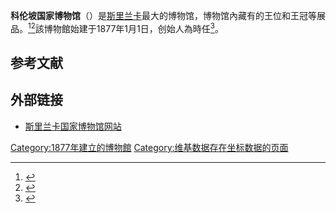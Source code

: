 {{infobox museum
|name              = 可倫坡國家博物館<br>National Museum of Colombo
|image             = SL Colombo asv2020-01 img10 National Museum.jpg
|caption           = 
| map_type            = Sri Lanka Colombo Greater
| map_relief          = 
| map_size            = 
| map_caption         = 該博物館位於科倫坡的位置
| coordinates   = {{coord|6|54|36|N|79|51|39|E|type:landmark_scale:10000_region:LK|display=inline,title}}
|established       = {{Start date|1877|01|01}} 
| founder          = {{link-en|威廉·亨利·格雷戈里|William Henry Gregory}} <small>({{link-en|英國駐錫蘭總督|Governor of Ceylon}} 1872–1877)</small>
|location          = [[斯里蘭卡|斯里蘭卡]][[可倫坡|可倫坡]]
|director          =      
|website           = [http://www.museum.gov.lk/  www.museum.gov.lk]
}}'''科伦坡国家博物馆'''（{{lang-en|National Museum of Colombo}}）是[[斯里蘭卡|斯里兰卡]]最大的博物馆，博物馆內藏有{{link-en|康提君主|List of Kandyan monarchs}}的王位和王冠等展品。<ref>{{Cite news|url=http://www.lankabusinessonline.com/icta-national-museum-launches-sri-lanka-museums-mobile-app/|title=ICTA & National Museum launch Sri Lanka museums mobile app|publisher=Lanka Business Online|date=2017-03-15|accessdate=2017-10-12|archive-date=2020-12-18|archive-url=https://web.archive.org/web/20201218113212/https://www.lankabusinessonline.com/icta-national-museum-launches-sri-lanka-museums-mobile-app/|dead-url=no}}</ref><ref>{{Cite news|url=http://www.sundaytimes.lk/090322/Plus/sundaytimesplus_02.html|title=Swords and fire power add to new-look museum|work={{link-en|Sunday Times (Sri Lanka)}}|first=Dhananjani|author=Silva|date=2009-03-22|accessdate=2017-10-12|archive-date=2020-01-05|archive-url=https://web.archive.org/web/20200105134112/http://www.sundaytimes.lk/090322/Plus/sundaytimesplus_02.html|dead-url=no}}</ref>該博物館始建于1877年1月1日，创始人為時任{{link-en|英國駐錫蘭總督|Governor of Ceylon}}{{link-en|威廉·亨利·格雷戈里|William Henry Gregory}}<ref name="DN2017">{{cite news|url=http://www.dailynews.lk/2017/10/12/features/130974/magnificent-historical-haven|title=Magnificent historical haven|first=Ishara|last=Jayawardane|newspaper=[[Daily_News_(Sri_Lanka)|Daily News]]|date=2017-10-12|accessdate=2017-10-12|archive-date=2020-11-13|archive-url=https://web.archive.org/web/20201113110023/http://www.dailynews.lk/2017/10/12/features/130974/magnificent-historical-haven|dead-url=no}}</ref>。 

== 参考文献 ==
{{Reflist|30em}}

== 外部链接 ==

* [http://www.museum.gov.lk/ 斯里兰卡国家博物馆网站] {{Wayback|url=http://www.museum.gov.lk/ |date=20201201023104 }} 

[[Category:1877年建立的博物館|Category:1877年建立的博物館]]
[[Category:维基数据存在坐标数据的页面|Category:维基数据存在坐标数据的页面]]